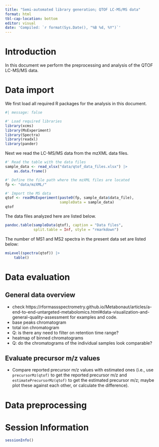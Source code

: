 ```yaml
---
title: "Semi-automated library generation; QTOF LC-MS/MS data"
format: html
tbl-cap-location: bottom
editor: visual
date: 'Compiled: `r format(Sys.Date(), "%B %d, %Y")`'
---
```


# Introduction

In this document we perform the preprocessing and analysis of the QTOF LC-MS/MS
data.

# Data import

We first load all required R packages for the analysis in this document.

```r
#| message: false

#' Load required libraries
library(xcms)
library(MsExperiment)
library(Spectra)
library(readxl)
library(pander)
```

Next we read the LC-MS/MS data from the mzXML data files.

```r
#' Read the table with the data files
sample_data <- read_xlsx("data/qtof_data_files.xlsx") |>
    as.data.frame()

#' Define the file path where the mzXML files are located
fp <- "data/mzXML/"

#' Import the MS data
qtof <- readMsExperiment(paste0(fp, sample_data$data_file),
                         sampleData = sample_data)
qtof
```

The data files analyzed here are listed below.

```r
pandoc.table(sampleData(qtof), caption = "Data files",
             split.table = Inf, style = "rmarkdown")
```

The number of MS1 and MS2 spectra in the present data set are listed below:

```r
msLevel(spectra(qtof)) |>
    table()
```


# Data evaluation

## General data overview

- check
  https://rformassspectrometry.github.io/Metabonaut/articles/a-end-to-end-untargeted-metabolomics.html#data-visualization-and-general-quality-assessment
  for examples and code.
- base peaks chromatogram
- total ion chromatogram
- Q: is there any need to filter on retention time range?
- heatmap of binned chromatograms
- Q: do the chromatograms of the individual samples look comparable?

## Evaluate precursor m/z values

- Compare reported precursor m/z values with estimated ones (i.e., use
  `precursorMz(qtof)` to get the reported precursor m/z and
  `estimatePrecursorMz(qtof)` to get the estimated precursor m/z; maybe plot
  these against each other, or calculate the difference).

# Data preprocessing

# Session Information

```r
sessionInfo()
```
